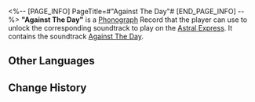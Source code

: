 <%-- [PAGE_INFO]
PageTitle=#"Against The Day"#
[END_PAGE_INFO] --%>
{{Item Infobox
|id          = 210300
|image       = Item Against The Day.png{{subst:void|<!--$UPLOAD:<<SpriteOutput/ItemFigures/210001.png>-<Item Against The Day.png>-<Item Icons>>-->}}
|type        = Disk
|invCategory = Valuables
|rarity      = 3
|effect      = 
|description = A record that can be played on the Express' phonograph. It might be a chance acquisition or a gift from someone else. All sorts of memories surge up when the music plays &mdash; the smiles, encounters, touches, and the excitement of battle. Maybe that is why people still collect records even as society rapidly advances.<br />The current record contains the track "Against The Day."
}}
{{Description|''The sound of a heartbeat follows like a shadow, accompanied by occasional clashes like metal striking against stone.''}}
'''"Against The Day"''' is a [[Phonograph]] Record that the player can use to unlock the corresponding soundtrack to play on the [[Astral Express]]. It contains the soundtrack [[Against The Day]].

==Other Languages==
{{Other Languages
|en   = "Against The Day"
|zhs  = 《抵抗白昼》
|zht  = 《抵抗白晝》
|ja   = 『白昼への抵抗』
|ko   = ≪대낮에 대한 저항≫
|es   = Resistencia al amanecer
|fr   = «&nbsp;Against The Day&nbsp;»
|ru   = Against The Day
|th   = "Against The Day"
|vi   = "Chống Lại Ban Ngày"
|de   = „Widerstehe der Morgendämmerung“
|id   = "Against The Day"
|pt   = "Against The Day"
}}

==Change History==
{{Change History|2.0}}